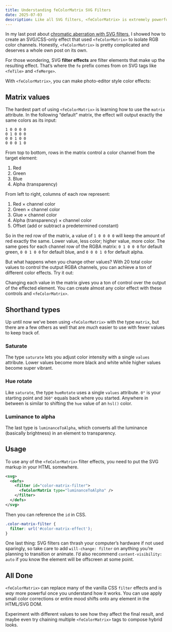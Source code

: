 ```yaml
---
title: Understanding feColorMatrix SVG Filters
date: 2025-07-03
description: Like all SVG filters, <feColorMatrix> is extremely powerful and super weird to learn the first time. I’m bad at explaining, so here’s a bunch of interactive demos that hopefully help it all makes sense.
---
```


In my last post about [chromatic aberration with SVG filters](/posts/chromatic-aberration-with-svg-filters), I showed how to create an SVG/CSS-only effect that used `<feColorMatrix>` to isolate RGB color channels. Honestly, `<feColorMatrix>` is pretty complicated and deserves a whole own post on its own.

For those wondering, SVG **filter effects** are filter elements that make up the resulting effect. That’s where the `fe` prefix comes from on SVG tags like `<feTile>` and `<feMerge>`.

With `<feColorMatrix>`, you can make photo-editor style color effects:

<ColorMatrixDemo />

## Matrix values

The hardest part of using `<feColorMatrix>` is learning how to use the `matrix` attribute. In the following “default” matrix, the effect will output exactly the same colors as its input:

```
1 0 0 0 0
0 1 0 0 0
0 0 1 0 0
0 0 0 1 0
```

From top to bottom, rows in the matrix control a color channel from the target element:

1. Red
2. Green
3. Blue
4. Alpha (transparency)

From left to right, columns of each row represent:

1. Red × channel color
2. Green × channel color
3. Glue × channel color
4. Alpha (transparency) × channel color
5. Offset (add or subtract a predetermined constant)

So in the red row of the matrix, a value of `1 0 0 0 0` will keep the amount of red exactly the same. Lower value, less color; higher value, more color. The same goes for each channel row of the RGBA matrix: `0 1 0 0 0` for default green, `0 0 1 0 0` for default blue, and `0 0 0 1 0` for default alpha.

But what happens when you change other values? With 20 total color values to control the output RGBA channels, you can achieve a ton of different color effects. Try it out:

<ColorMatrixControls />

Changing each value in the matrix gives you a ton of control over the output of the effected element. You can create almost any color effect with these controls and `<feColorMatrix>`.

## Shorthand types

Up until now we’ve been using `<feColorMatrix>` with the type `matrix`, but there are a few others as well that are _much_ easier to use with fewer values to keep track of.

### Saturate

The type `saturate` lets you adjust color intensity with a single `values` attribute. Lower values become more black and white while higher values become super vibrant.

<SaturationDemo />

### Hue rotate

Like `saturate`, the type `hueRotate` uses a single `values` attribute. `0°` is your starting point and `360°` equals back where you started. Anywhere in between is similar to shifting the `hue` value of an `hsl()` color.

<HueRotateDemo />

### Luminance to alpha

The last type is `luminanceToAlpha`, which converts all the luminance (basically brightness) in an element to transparency. 

<LuminanceToAlphaDemo />

## Usage

To use any of the `<feColorMatrix>` filter effects, you need to put the SVG markup in your HTML somewhere.

```svg
<svg>
  <defs>
    <filter id="color-matrix-filter">
      <feColorMatrix type="luminanceToAlpha" />
    </filter>
  </defs>
</svg>
```

Then you can reference the `id` in CSS.

```css
.color-matrix-filter {
  filter: url('#color-matrix-effect');
}
```

One last thing: SVG filters can thrash your computer’s hardware if not used sparingly, so take care to add `will-change: filter` on anything you’re planning to transition or animate. I’d also recommend `content-visibility: auto` if you know the element will be offscreen at some point.

## All Done

`<feColorMatrix>` can replace many of the vanilla CSS `filter` effects and is _way_ more powerful once you understand how it works. You can use apply small color corrections or entire mood shifts onto any element in the HTML/SVG DOM.

Experiment with different values to see how they affect the final result, and maybe even try chaining multiple `<feColorMatrix>` tags to compose hybrid looks.